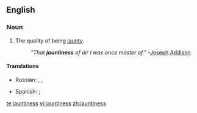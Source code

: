 ==English==

===Noun===
{{en-noun|-}}

# The quality of being [[jaunty]].
#: ''"That '''jauntiness''' of air I was once master of."''  -[[w:Joseph Addison|Joseph Addison]]

====Translations====
{{trans-top|quality of being jaunty}}
* Russian: {{t|ru|изящество|n|tr=izjáščestvo|sc=Cyrl}}, {{t|ru|грациозность|f|tr=gracióznostʼ|sc=Cyrl}}, {{t|ru|элегантность|f|tr=elegántnostʼ|sc=Cyrl}}
{{trans-mid}}
* Spanish: {{t+|es|animación|f}}; {{t-|es|vivacidad|f}}
{{trans-bottom}}

[[te:jauntiness]]
[[vi:jauntiness]]
[[zh:jauntiness]]